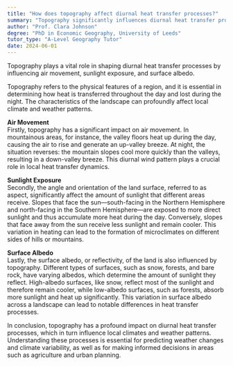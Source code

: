 ```yaml
---
title: "How does topography affect diurnal heat transfer processes?"
summary: "Topography significantly influences diurnal heat transfer processes by affecting air movement, sunlight exposure, and surface albedo."
author: "Prof. Clara Johnson"
degree: "PhD in Economic Geography, University of Leeds"
tutor_type: "A-Level Geography Tutor"
date: 2024-06-01
---
```


Topography plays a vital role in shaping diurnal heat transfer processes by influencing air movement, sunlight exposure, and surface albedo.

Topography refers to the physical features of a region, and it is essential in determining how heat is transferred throughout the day and lost during the night. The characteristics of the landscape can profoundly affect local climate and weather patterns.

**Air Movement**  
Firstly, topography has a significant impact on air movement. In mountainous areas, for instance, the valley floors heat up during the day, causing the air to rise and generate an up-valley breeze. At night, the situation reverses: the mountain slopes cool more quickly than the valleys, resulting in a down-valley breeze. This diurnal wind pattern plays a crucial role in local heat transfer dynamics.

**Sunlight Exposure**  
Secondly, the angle and orientation of the land surface, referred to as aspect, significantly affect the amount of sunlight that different areas receive. Slopes that face the sun—south-facing in the Northern Hemisphere and north-facing in the Southern Hemisphere—are exposed to more direct sunlight and thus accumulate more heat during the day. Conversely, slopes that face away from the sun receive less sunlight and remain cooler. This variation in heating can lead to the formation of microclimates on different sides of hills or mountains.

**Surface Albedo**  
Lastly, the surface albedo, or reflectivity, of the land is also influenced by topography. Different types of surfaces, such as snow, forests, and bare rock, have varying albedos, which determine the amount of sunlight they reflect. High-albedo surfaces, like snow, reflect most of the sunlight and therefore remain cooler, while low-albedo surfaces, such as forests, absorb more sunlight and heat up significantly. This variation in surface albedo across a landscape can lead to notable differences in heat transfer processes.

In conclusion, topography has a profound impact on diurnal heat transfer processes, which in turn influence local climates and weather patterns. Understanding these processes is essential for predicting weather changes and climate variability, as well as for making informed decisions in areas such as agriculture and urban planning.
    